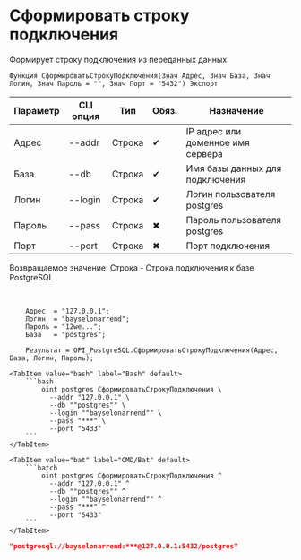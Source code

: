 ﻿---
sidebar_position: 5
description: Сформировать строку подключения и другие функции для работы с PostgreSQL в Открытом пакете интеграций - бесплатной open-source библиотеке интеграций для 1С:Предприятие 8, OneScript и CLI
keywords: [1C, 1С, 1С:Предприятие, 1С:Предприятие 8.3, API, Интеграция, Сервисы, Обмен, OneScript, CLI, PostgreSQL]
---


# Сформировать строку подключения
 Формирует строку подключения из переданных данных



`Функция СформироватьСтрокуПодключения(Знач Адрес, Знач База, Знач Логин, Знач Пароль = "", Знач Порт = "5432") Экспорт`

  | Параметр | CLI опция | Тип | Обяз. | Назначение |
  |-|-|-|-|-|
  | Адрес | --addr | Строка | &#x2714; | IP адрес или доменное имя сервера |
  | База | --db | Строка | &#x2714; | Имя базы данных для подключения |
  | Логин | --login | Строка | &#x2714; | Логин пользователя postgres |
  | Пароль | --pass | Строка | &#x2716; | Пароль пользователя postgres |
  | Порт | --port | Строка | &#x2716; | Порт подключения |

  
  Возвращаемое значение:   Строка -  Строка подключения к базе PostgreSQL

<br/>




```bsl title="Пример использования для 1С:Предприятие/OneScript"
    Адрес  = "127.0.0.1";
    Логин  = "bayselonarrend";
    Пароль = "12we...";
    База   = "postgres";

    Результат = OPI_PostgreSQL.СформироватьСтрокуПодключения(Адрес, База, Логин, Пароль);
```
    

 <Tabs>
  
    <TabItem value="bash" label="Bash" default>
        ```bash
            oint postgres СформироватьСтрокуПодключения \
              --addr "127.0.0.1" \
              --db ""postgres"" \
              --login ""bayselonarrend"" \
              --pass "***" \
              --port "5433"
        ```
    </TabItem>
  
    <TabItem value="bat" label="CMD/Bat" default>
        ```batch
            oint postgres СформироватьСтрокуПодключения ^
              --addr "127.0.0.1" ^
              --db ""postgres"" ^
              --login ""bayselonarrend"" ^
              --pass "***" ^
              --port "5433"
        ```
    </TabItem>
</Tabs>


```json title="Результат"
"postgresql://bayselonarrend:***@127.0.0.1:5432/postgres"
```
